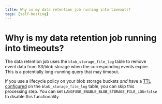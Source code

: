 ```yaml
---
title: Why is my data retention job running into timeouts?
tags: [self-hosting]
---
```


# Why is my data retention job running into timeouts?

The data retention job uses the `blob_storage_file_log` table to remove event data from S3/blob storage when the corresponding events expire.
This is a potentially long-running query that may timeout.

If you use a lifecycle policy on your blob storage buckets _and_ have a [TTL configured](https://clickhouse.com/docs/guides/developer/ttl)  on the
`blob_storage_file_log` table, you can skip this processing step.
You can set `LANGFUSE_ENABLE_BLOB_STORAGE_FILE_LOG=false` to disable this functionality.
